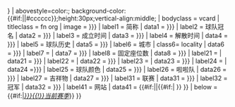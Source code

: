 {{Infobox
| above={{{{{{clubname}}}|{{{全称|<includeonly>{{PAGENAME}}</includeonly>}}}}}}
| abovestyle=color:{{{color1|#FFFFFF}}}; background-color:{{#if:{{{color2}}}|{{{color2|#333333}}}|#cccccc}};height:30px;vertical-align:middle;
| bodyclass = vcard
| titleclass = fn org
| image = {{{image|{{{会徽|}}}}}}
| label1 = 简称
| data1 = {{{shortname|{{{简称|}}}}}}
| label2 = 球队冠名
| data2 = {{{sponsor|{{{球队冠名|}}}}}}
| label3 = 成立时间
| data3 = {{{founded|{{{成立时间|}}}}}}
| label4 = 解散时间
| data4 = {{{dissolved|{{{解散时间|}}}}}}
| label5 = 球队历史
| data5 = {{{history|{{{球队历史|}}}}}}
| label6 = 城市
| class6= locality
| data6 = {{{city|{{{城市|}}}}}}
| label7 = {{nowrap|球馆}}
| data7 = {{{ground|{{{球馆|}}}}}}
| label8 = 固定座位数
| data8 = {{{capacity|{{{座位|}}}}}}
| label21 = {{{owntitle|-{zh:拥有者;zh-hans:拥有者;zh-hk:班主}-}}}
| data21 = {{{owner|{{{拥有者|}}}}}}
| label22 = {{{chrtitle|董事长}}}
| data22 = {{{chairman|{{{董事长|}}}}}}
| label23 = {{{ceotitle|总经理}}}
| data23 = {{{ceo|{{{总经理|}}}}}}
| label24 = {{{mgrtitle|主教练}}}
| data24 ={{{manager|{{{主教练|}}}}}}
| label25 = 球队颜色
| data25 = {{{teamcolor|{{{球队颜色|}}}}}}
| label26 = 啦啦队
| data26 = {{{dancer|{{{啦啦队|}}}}}}
| label27 = 吉祥物
| data27 = {{{mascot|{{{吉祥物|}}}}}}
| label31 = 联赛
| data31 = {{{league|{{{联赛|}}}}}}
| label32 = 冠军
| data32 = {{{champion|{{{冠军|}}}}}}
| label41 = 网站
| data41 = {{#if:{{{website|}}}|{{url|{{{website}}} }}|{{#if:{{{网站|}}}|{{url|{{{网站}}} }} }} }}
| below      = {{#if:{{{current|}}}|''[[{{{current|}}}{{!}}当前赛季]]''}}
}}
<noinclude>{{Documentation}}</noinclude>